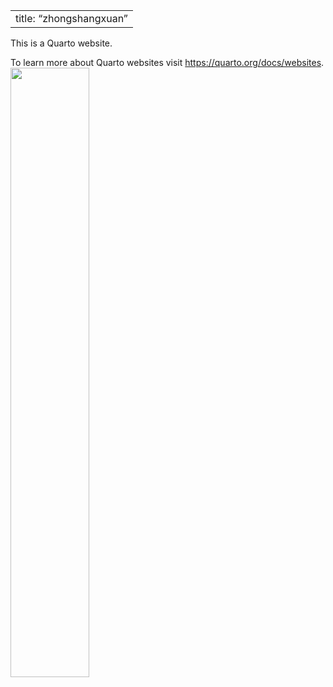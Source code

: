 
---
title: "zhongshangxuan"
---

This is a Quarto website.

To learn more about Quarto websites visit <https://quarto.org/docs/websites>.
![](./images/The%20Herta.jpg){width="50%" fig-align="center"}
